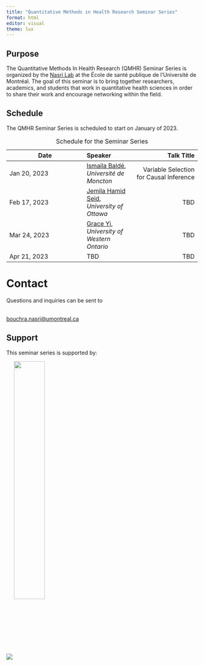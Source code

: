 ```yaml
---
title: "Quantitative Methods in Health Research Seminar Series"
format: html
editor: visual
theme: lux
---
```


## Purpose

The Quantitative Methods In Health Research (QMHR) Seminar Series is organized by the [Nasri Lab](https://www.bouchrarnasri.com/) at the École de santé publique de l'Université de Montréal. The goal of this seminar is to bring together researchers, academics, and students that work in quantitative health sciences in order to share their work and encourage networking within the field.

## Schedule

The QMHR Seminar Series is scheduled to start on January of 2023.

| Date         | Speaker | Talk Title |
|--------------|:--------|-----------:|
| Jan 20, 2023 | [Ismaila Baldé](https://www.researchgate.net/profile/Ismaila-Balde-3), _Université de Moncton_    |        Variable Selection for Causal Inference |
| Feb 17, 2023 | [Jemila Hamid Seid](https://science.uottawa.ca/mathstat/en/people/hamid-jemila-seid), _University of Ottawa_     |        TBD |
| Mar 24, 2023 | [Grace Yi](https://www.csd.uwo.ca/people/faculty/bios/yi.html), _University of Western Ontario_     |        TBD |
| Apr 21, 2023 | TBD     |        TBD |

: Schedule for the Seminar Series

# Contact

Questions and inquiries can be sent to

<!-- <a href = "mailto: qmhs.seminar@gmail.com">qmhs.seminar@gmail.com</a> -->

<br> <a href = "mailto: bouchra.nasri@umontreal.ca">bouchra.nasri\@umontreal.ca</a>

## Support

This seminar series is supported by:

![](images/logos.png) <img src="images/crm.png" width="40%" align="center"/>
